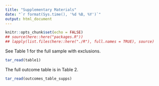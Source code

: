 ```yaml
---
title: "Supplementary Materials"
date: "`r format(Sys.time(), '%d %B, %Y')`"
output: html_document
---
```


```r
knitr::opts_chunk$set(echo = FALSE)
## source(here::here("packages.R"))
## lapply(list.files(here::here("./R"), full.names = TRUE), source)
```

See Table 1 for the full sample with exclusions.

```r
tar_read(table1)
```

The full outcome table is in Table 2.

```r
tar_read(outcomes_table_supps)
```
